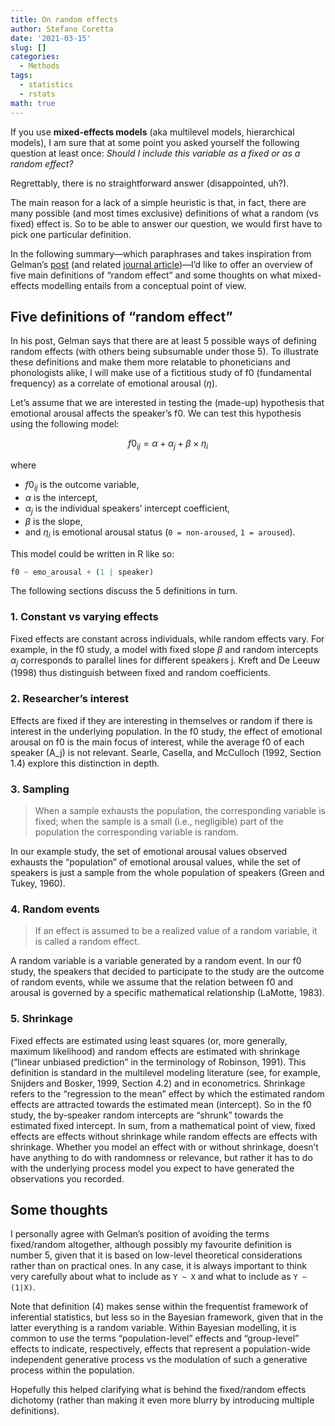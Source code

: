 ```yaml
---
title: On random effects
author: Stefano Coretta
date: '2021-03-15'
slug: []
categories:
  - Methods
tags:
  - statistics
  - rstats
math: true
---
```


If you use **mixed-effects models** (aka multilevel models, hierarchical models), I am sure that at some point you asked yourself the following question at least once: *Should I include this variable as a fixed or as a random effect?*

Regrettably, there is no straightforward answer (disappointed, uh?).

The main reason for a lack of a simple heuristic is that, in fact, there are many possible (and most times exclusive) definitions of what a random (vs fixed) effect is.
So to be able to answer our question, we would first have to pick one particular definition.

In the following summary---which paraphrases and takes inspiration from Gelman's [post](https://statmodeling.stat.columbia.edu/2005/01/25/why_i_dont_use/) (and related [journal article](http://www.stat.columbia.edu/~gelman/research/published/banova7.pdf))---I'd like to offer an overview of five main definitions of "random effect" and some thoughts on what mixed-effects modelling entails from a conceptual point of view.

## Five definitions of "random effect"

In his post, Gelman says that there are at least 5 possible ways of defining random effects (with others being subsumable under those 5).
To illustrate these definitions and make them more relatable to phoneticians and phonologists alike, I will make use of a fictitious study of f0 (fundamental frequency) as a correlate of emotional arousal ($\eta$).

Let's assume that we are interested in testing the (made-up) hypothesis that emotional arousal affects the speaker's f0.
We can test this hypothesis using the following model:

$$ f0_{ij} = \alpha + \alpha_j + \beta \times \eta_i $$

where

- $f0_{ij}$ is the outcome variable,
- $\alpha$ is the intercept,
- $\alpha_j$ is the individual speakers' intercept coefficient,
- $\beta$ is the slope,
- and $\eta_i$ is emotional arousal status (`0 = non-aroused`, `1 = aroused`).

This model could be written in R like so:

```r
f0 ~ emo_arousal + (1 | speaker)
```

The following sections discuss the 5 definitions in turn.

### 1. Constant vs varying effects

Fixed effects are constant across individuals, while random effects vary.
For example, in the f0 study, a model with fixed slope $\beta$ and random intercepts $\alpha_j$ corresponds to parallel lines for different speakers j. Kreft and De Leeuw (1998) thus distinguish between fixed and random coefficients.

### 2. Researcher's interest

Effects are fixed if they are interesting in themselves or random if there is interest in the underlying population. In the f0 study, the effect of emotional arousal on f0 is the main focus of interest, while the average f0 of each speaker (A_j) is not relevant. Searle, Casella, and McCulloch (1992, Section 1.4) explore this distinction in depth.

### 3. Sampling

> When a sample exhausts the population, the corresponding variable is fixed; when the sample is a small (i.e., negligible) part of the population the corresponding variable is random.

In our example study, the set of emotional arousal values observed exhausts the "population" of emotional arousal values, while the set of speakers is just a sample from the whole population of speakers (Green and Tukey, 1960).

### 4. Random events

> If an effect is assumed to be a realized value of a random variable, it is called a random effect.

A random variable is a variable generated by a random event. In our f0 study, the speakers that decided to participate to the study are the outcome of random events, while we assume that the relation between f0 and arousal is governed by a specific mathematical relationship (LaMotte, 1983).

### 5. Shrinkage

Fixed effects are estimated using least squares (or, more generally, maximum likelihood) and random effects are estimated with shrinkage ("linear unbiased prediction" in the terminology of Robinson, 1991). This definition is standard in the multilevel modeling literature (see, for example, Snijders and Bosker, 1999, Section 4.2) and in econometrics. Shrinkage refers to the "regression to the mean" effect by which the estimated random effects are attracted towards the estimated mean (intercept). So in the f0 study, the by-speaker random intercepts are "shrunk" towards the estimated fixed intercept. In sum, from a mathematical point of view, fixed effects are effects without shrinkage while random effects are effects with shrinkage. Whether you model an effect with or without shrinkage, doesn't have anything to do with randomness or relevance, but rather it has to do with the underlying process model you expect to have generated the observations you recorded.

## Some thoughts

I personally agree with Gelman's position of avoiding the terms fixed/random altogether, although possibly my favourite definition is number 5, given that it is based on low-level theoretical considerations rather than on practical ones.
In any case, it is always important to think very carefully about what to include as `Y ~ X` and what to include as `Y ~ (1|X)`.

Note that definition (4) makes sense within the frequentist framework of inferential statistics, but less so in the Bayesian framework, given that in the latter everything is a random variable.
Within Bayesian modelling, it is common to use the terms "population-level" effects and "group-level" effects to indicate, respectively, effects that represent a population-wide independent generative process vs the modulation of such a generative process within the population.

Hopefully this helped clarifying what is behind the fixed/random effects dichotomy (rather than making it even more blurry by introducing multiple definitions).
